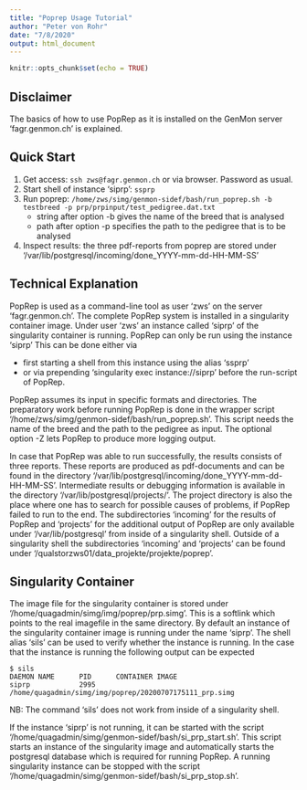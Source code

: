 ```yaml
---
title: "Poprep Usage Tutorial"
author: "Peter von Rohr"
date: "7/8/2020"
output: html_document
---
```


```r
knitr::opts_chunk$set(echo = TRUE)
```

## Disclaimer
The basics of how to use PopRep as it is installed on the GenMon server 'fagr.genmon.ch' is explained.


## Quick Start
1. Get access: `ssh zws@fagr.genmon.ch` or via browser. Password as usual.
2. Start shell of instance 'siprp': `ssprp`
3. Run poprep: `/home/zws/simg/genmon-sidef/bash/run_poprep.sh -b testbreed -p prp/prpinput/test_pedigree.dat.txt`
    + string after option -b gives the name of the breed that is analysed
    + path after option -p specifies the path to the pedigree that is to be analysed
4. Inspect results: the three pdf-reports from poprep are stored under '/var/lib/postgresql/incoming/done_YYYY-mm-dd-HH-MM-SS'


## Technical Explanation
PopRep is used as a command-line tool as user 'zws' on the server 'fagr.genmon.ch'. The complete PopRep system is installed in a singularity container image. Under user 'zws' an instance called 'siprp' of the singularity container is running. PopRep can only be run using the instance 'siprp' This can be done either via 

* first starting a shell from this instance using the alias 'ssprp'
* or via prepending 'singularity exec instance://siprp' before the run-script of PopRep. 

PopRep assumes its input in specific formats and directories. The preparatory work before running PopRep is done in the wrapper script '/home/zws/simg/genmon-sidef/bash/run_poprep.sh'. This script needs the name of the breed and the path to the pedigree as input. The optional option -Z lets PopRep to produce more logging output.

In case that PopRep was able to run successfully, the results consists of three reports. These reports are produced as pdf-documents and can be found in the directory '/var/lib/postgresql/incoming/done_YYYY-mm-dd-HH-MM-SS'. Intermediate results or debugging information is available in the directory '/var/lib/postgresql/projects/<project_code>'. The project directory is also the place where one has to search for possible causes of problems, if PopRep failed to run to the end. The subdirectories 'incoming' for the results of PopRep and 'projects' for the additional output of PopRep are only available under '/var/lib/postgresql' from inside of a singularity shell. Outside of a singularity shell the subdirectories 'incoming' and 'projects' can be found under '/qualstorzws01/data_projekte/projekte/poprep'.


## Singularity Container
The image file for the singularity container is stored under '/home/quagadmin/simg/img/poprep/prp.simg'. This is a softlink which points to the real imagefile in the same directory. By default an instance of the singularity container image is running under the name 'siprp'. The shell alias 'sils' can be used to verify whether the instance is running. In the case that the instance is running the following output can be expected

```
$ sils
DAEMON NAME      PID      CONTAINER IMAGE
siprp            2995     /home/quagadmin/simg/img/poprep/20200707175111_prp.simg
```

NB: The command 'sils' does not work from inside of a singularity shell.

If the instance 'siprp' is not running, it can be started with the script '/home/quagadmin/simg/genmon-sidef/bash/si_prp_start.sh'. This script starts an instance of the singularity image and automatically starts the postgresql database which is required for running PopRep. A running singularity instance can be stopped with the script '/home/quagadmin/simg/genmon-sidef/bash/si_prp_stop.sh'.  




